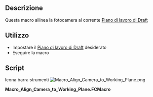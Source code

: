 <languages/>

{{Macro/it
|Name=Macro Align Camera to Working Plane
|Icon=Macro_Align_Camera_to_Working_Plane.png
|Translate=Allinea la camera al piano di lavoro
|Description=Questa macro allinea la fotocamera al corrente [[Draft SelectPlane/it|Piano di lavoro di Draft]] |Author=yorik
|Version=0.1
|Date=2017-03-16
|Download=[https://www.freecadweb.org/wiki/images/f/fd/Macro_Align_Camera_to_Working_Plane.png ToolBar Icon]
|FCVersion=All
|SeeAlso=[[Macro Align Working Plane to Camera/it|Macro Align Working Plane to Camera]] [[File:Macro_Align_Working_Plane_to_Camera.png|24px]] 
}}

<span id="Description"></span>
==Descrizione==

Questa macro allinea la fotocamera al corrente [[Draft SelectPlane/it|Piano di lavoro di Draft]]

<span id="Usage"></span>
==Utilizzo==

* Impostare il  [[Draft SelectPlane/it|Piano di lavoro di Draft]] desiderato
* Eseguire la macro

==Script== 

Icona barra strumenti
[[Image:Macro_Align_Camera_to_Working_Plane.png]]

'''Macro_Align_Camera_to_Working_Plane.FCMacro'''

{{MacroCode|code=
import FreeCAD,FreeCADGui
c = FreeCADGui.ActiveDocument.ActiveView.getCameraNode()
r = FreeCAD.DraftWorkingPlane.getRotation().Rotation.Q
c.orientation.setValue(r)
}}

{{clear}}